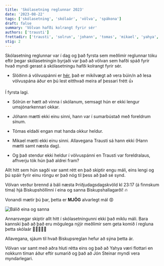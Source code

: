 ```yaml
---
title: 'Skólasetning reglunnar 2023'
date: '2023-08-22'
tags: ['skólasetning', 'skólaár', 'völva', 'spákona']
draft: false
summary: 'Völvan hafði kolrangt fyrir sér'
authors: ['trausti']
frettadir: ['trausti', 'solrun', 'johann', 'tomas', 'mikael', 'yahya', 'jon']
stig: 2
---
```


Skólasetning reglunnar var í dag og það fyrsta sem meðlimir reglunnar tóku eftir þegar skólasetningin byrjaði var það að
völvan sem hafði spáð fyrir hvað myndi gerast á skólasetningu hafði kolrangt fyrir sér.

- Slóðinn á völvuspánni er [hér](/frettir/Völvuspá-2023), það er mikilvægt að vera búin/n að lesa völvuspána áður en þú
  lest eitthvað meira af þessari frétt 👍

Í fyrsta lagi.

- Sólrún er hætt að vinna í skólanum, semsagt hún er ekki lengur umsjónarkennari okkar.

- Jóhann mætti ekki einu sinni, hann var í sumarbústað með foreldrum sínum.

- Tómas eldaði engan mat handa okkur heldur.

- Mikael mætti ekki einu sinni. Allavegana Trausti sá hann ekki (Hann mætti samt næsta dag).

- Og það stendur ekki heldur í völvuspánni en Trausti var foreldralaus, afhverju tók hún það aldrei fram?

Allt hitt sem hún sagði var samt rétt en það skiptir engu máli,
eins lengi og þú spáir fyrir einu röngu er það nóg til þess að það sé synd.

Völvan verður brennd á báli næsta Þriðjudagsdagskvöld kl 23:17 (á finnskum tíma) hjá Biskupshöllinni í eina og sanna Biskupshallagarði! 🔥

Vonandi mætir þú þar, þetta er **MJÖG** alvarlegt mál 😡

![Bálið eina og sanna](/static/images/faerslur/annad/eldur.jpg)

Annarsvegar skiptir allt hitt í skólasetningunni ekki það miklu máli. Bara kannski það að það eru mögulega nýjir meðlimir sem geta
komið í regluna þetta skólaár 🎉🎉🎉🎉🎉

Allavegana, sjáum til hvað Biskupsreglan hefur að sýna þetta ár.


Völvan var samt með aðra hluti rétta eins og það að Yahya væri flottari en nokkurn tíman áður eftir sumarið og það að Jón Steinar
myndi vera myndarlegari.